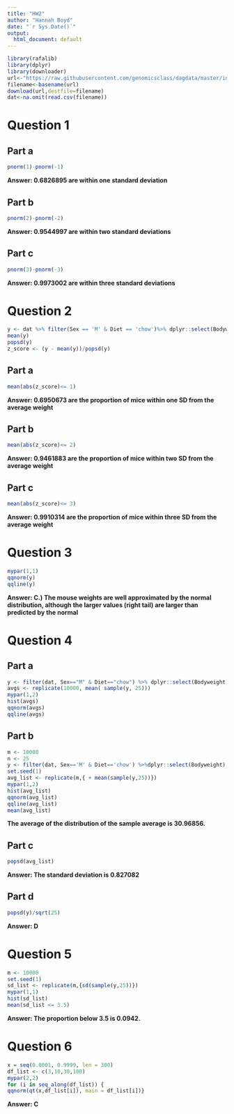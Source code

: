 ---
title: "HW2"
author: "Hannah Boyd"
date: "`r Sys.Date()`"
output:
  html_document: default
---
```{r}
library(rafalib)
library(dplyr)
library(downloader)
url<-"https://raw.githubusercontent.com/genomicsclass/dagdata/master/inst/extdata/mice_pheno.csv"
filename<-basename(url)
download(url,destfile=filename)
dat<-na.omit(read.csv(filename))
```

# Question 1

## Part a

```{r}
pnorm(1)-pnorm(-1)
```

**Answer: 0.6826895 are within one standard deviation**

## Part b

```{r}
pnorm(2)-pnorm(-2)
```

**Answer: 0.9544997 are within two standard deviations**

## Part c

```{r}
pnorm(3)-pnorm(-3)
```

**Answer: 0.9973002 are within three standard deviations**

# Question 2

```{r}
y <- dat %>% filter(Sex == 'M' & Diet == 'chow')%>% dplyr::select(Bodyweight) %>% unlist()
mean(y) 
popsd(y)
z_score <- (y - mean(y))/popsd(y)

```

## Part a

```{r}
mean(abs(z_score)<= 1)
```

**Answer: 0.6950673 are the proportion of mice within one SD from the average weight**

## Part b

```{r}
mean(abs(z_score)<= 2)
```

**Answer: 0.9461883 are the proportion of mice within two SD from the average weight**

## Part c

```{r}
mean(abs(z_score)<= 3)
```

**Answer: 0.9910314 are the proportion of mice within three SD from the average weight**

# Question 3

```{r}
mypar(1,1)
qqnorm(y)
qqline(y)
```

**Answer: C.) The mouse weights are well approximated by the normal distribution, although the larger values (right tail) are larger than predicted by the normal** 

# Question 4

## Part a

```{r}
y <- filter(dat, Sex=="M" & Diet=="chow") %>% dplyr::select(Bodyweight) %>% unlist
avgs <- replicate(10000, mean( sample(y, 25)))
mypar(1,2)
hist(avgs)
qqnorm(avgs)
qqline(avgs)
```

## Part b 
```{r}
m <- 10000
n <- 25
y <- filter(dat, Sex=='M' & Diet=='chow') %>%dplyr::select(Bodyweight) %>% unlist() 
set.seed(1)
avg_list <- replicate(m,{ + mean(sample(y,25))})
mypar(1,2)
hist(avg_list)
qqnorm(avg_list)
qqline(avg_list)
mean(avg_list)
```

**The average of the distribution of the sample average is 30.96856.**

## Part c

```{r}
popsd(avg_list)
```

**Answer: The standard deviation is 0.827082**

## Part d

```{r}
popsd(y)/sqrt(25)
```

**Answer: D**

# Question 5

```{r}
m <- 10000
set.seed(1)
sd_list <- replicate(m,{sd(sample(y,25))})
mypar(1,1)
hist(sd_list)
mean(sd_list <= 3.5)
```

**Answer: The proportion below 3.5 is 0.0942.**

# Question 6

```{r}
x = seq(0.0001, 0.9999, len = 300)
df_list <- c(3,10,30,100)
mypar(2,2)
for (i in seq_along(df_list)) {
qqnorm(qt(x,df_list[i]), main = df_list[i])}
```

**Answer: C** 


